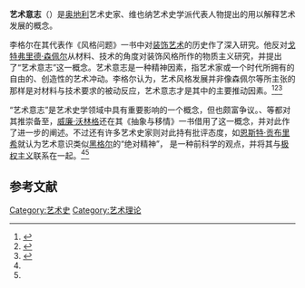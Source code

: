 '''艺术意志'''（{{lang-de|Kunstwollen}}）是[[奥地利|奥地利]]艺术史家、维也纳艺术史学派代表人物{{le|阿洛伊斯·李格尔|Alois Riegl}}提出的用以解释艺术发展的概念。

李格尔在其代表作《风格问题》一书中对[[装饰艺术|装饰艺术]]的历史作了深入研究。他反对[[戈特弗里德·森佩尔|戈特弗里德·森佩尔]]从材料、技术的角度对装饰风格所作的物质主义研究，并提出了“艺术意志”这一概念。艺术意志是一种精神因素，指艺术家或一个时代所拥有的自由的、创造性的艺术冲动。李格尔认为，艺术风格发展并非像森佩尔等所主张的那样是对材料与技术要求的被动反应，艺术意志才是其中的主要推动因素。<ref>{{cite book|title=《设计学概论》|author1=尹定邦|author2=邵宏|publisher=人民美术出版社|year=2013|pages=6-7}}</ref><ref name=zheng>{{cite book|title=《建筑批评学》|author=[[郑时龄|郑时龄]]|pages=144-145|year=2001|publisher=中国建筑工业出版社}}</ref><ref name=chen>{{cite journal|title=李格尔与“艺术意志”的概念|author=陈平|journal=文艺研究|year=2001|issue=5}}</ref>

“艺术意志”是艺术史学领域中具有重要影响的一个概念，但也颇富争议。{{le|海因里希·沃尔夫林|Heinrich Wölfflin}}、{{le|赫曼·巴尔|Hermann Bahr}}等都对其推崇备至，[[威廉·沃林格|威廉·沃林格]]还在其《抽象与移情》一书借用了这一概念，并对此作了进一步的阐述。不过还有许多艺术史家则对此持有批评态度，如[[恩斯特·贡布里希|恩斯特·贡布里希]]就认为艺术意识类似[[黑格尔|黑格尔]]的“绝对精神”， 是一种前科学的观点，并将其与[[极权主义|极权主义]]联系在一起。<ref name=zheng /><ref name=chen />

== 参考文献 ==
{{reflist}}

[[Category:艺术史|Category:艺术史]]
[[Category:艺术理论|Category:艺术理论]]